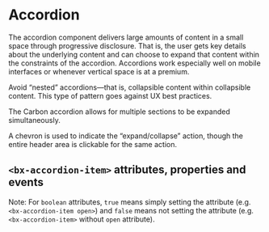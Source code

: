 
# Accordion

The accordion component delivers large amounts of content in a small space through progressive disclosure.
That is, the user gets key details about the underlying content and can choose to expand that content within the constraints of the accordion. Accordions work especially well on mobile interfaces or whenever vertical space is at a premium.

Avoid “nested” accordions—that is, collapsible content within collapsible content. This type of pattern goes against UX best practices.

The Carbon accordion allows for multiple sections to be expanded simultaneously.

A chevron is used to indicate the “expand/collapse” action, though the entire header area is clickable for the same action.

<Preview withToolbar>
  <Story id="accordion--default-story" height="200px" />
</Preview>

## `<bx-accordion-item>` attributes, properties and events

Note: For `boolean` attributes, `true` means simply setting the attribute (e.g. `<bx-accordion-item open>`) and `false` means not setting the attribute (e.g. `<bx-accordion-item>` without `open` attribute).

<Props of="bx-accordion-item" />
